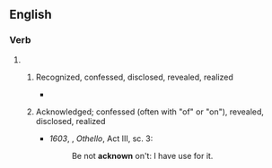 ==English==

===Verb===
{{head|en|verb form}}

# {{past participle of|en|acknow|nocat=1}}
## {{lb|en|obsolete}}  Recognized, confessed, disclosed, revealed, realized
##* {{quote-journal
|en
|date=1883-06-04
|first=
|authorlink=
|coauthors=
|last=
|title=Imprudent Mr. Hendricks
|newspaper=New York Times (Features)
|city=New York
|publisher=
|quotee=
|url=
|page=
|passage=Three years in his employment a secret agent in the Post Office Department, who obtained for him the first knowledge of the star route frauds, and placed it at his disposal before it '''Acknown''' to be suspected by either the public or the Government.
}}
## {{lb|en|obsolete}} Acknowledged; confessed (often with "of" or "on"), revealed, disclosed, realized
##* ''1603'', {{w|William Shakespeare}}, ''Othello'', Act III, sc. 3:
##*: Be not '''acknown''' on't: I have use for it.